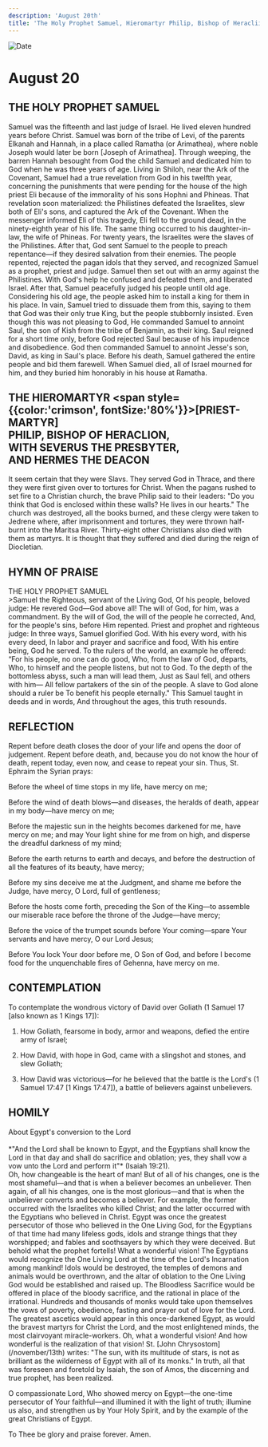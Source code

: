 ```yaml
---
description: 'August 20th'
title: 'The Holy Prophet Samuel, Hieromartyr Philip, Bishop of Heracliion with Severus the Priest and Hermes the Deacon'
---
```


<CustomPaginator />
<RunningHead />

<Image src="/title-imprint.png" height={68} width={50} alt="Date" className="title-imprint"/>

# <div id="date">August <Image className="four-dot" src="/four-dot.png" height={15} width={15} alt="" />20</div>

## THE HOLY PROPHET SAMUEL

Samuel was the fifteenth and last judge of Israel. He lived eleven hundred years before Christ. Samuel was born of the tribe of Levi, of the parents Elkanah and Hannah, in a place called Ramatha (or Arimathea), where noble Joseph would later be born [Joseph of Arimathea]. Through weeping, the barren Hannah besought from God the child Samuel and dedicated him to God when he was three years of age. Living in Shiloh, near the Ark of the Covenant, Samuel had a true revelation from God in his twelfth year, concerning the punishments that were pending for the house of the high priest Eli because of the immorality of his sons Hophni and Phineas. That revelation soon materialized: the Philistines defeated the Israelites, slew both of Eli's sons, and captured the Ark of the Covenant. When the messenger informed Eli of this tragedy, Eli fell to the ground dead, in the ninety-eighth year of his life. The same thing occurred to his daughter-in-law, the wife of Phineas. For twenty years, the Israelites were the slaves of the Philistines. After that, God sent Samuel to the people to preach repentance—if they desired salvation from their enemies. The people repented, rejected the pagan idols that they served, and recognized Samuel as a prophet, priest and judge. Samuel then set out with an army against the Philistines. With God's help he confused and defeated them, and liberated Israel. After that, Samuel peacefully judged his people until old age. Considering his old age, the people asked him to install a king for them in his place. In vain, Samuel tried to dissuade them from this, saying to them that God was their only true King, but the people stubbornly insisted. Even though this was not pleasing to God, He commanded Samuel to annoint Saul, the son of Kish from the tribe of Benjamin, as their king. Saul reigned for a short time only, before God rejected Saul because of his impudence and disobedience. God then commanded Samuel to annoint Jesse's son, David, as king in Saul's place. Before his death, Samuel gathered the entire people and bid them farewell. When Samuel died, all of Israel mourned for him, and they buried him honorably in his house at Ramatha.

## THE HIEROMARTYR <span style={{color:'crimson', fontSize:'80%'}}>[PRIEST-MARTYR]</span> <br />PHILIP, BISHOP OF HERACLION,<br />WITH SEVERUS THE PRESBYTER,<br />AND HERMES THE DEACON

It seem certain that they were Slavs. They served God in Thrace, and there they were first given over to tortures for Christ. When the pagans rushed to set fire to a Christian church, the brave Philip said to their leaders: "Do you think that God is enclosed within these walls? He lives in our hearts." The church was destroyed, all the books burned, and these clergy were taken to Jedrene where, after imprisonment and tortures, they were thrown half-burnt into the Maritsa River. Thirty-eight other Christians also died with them as martyrs. It is thought that they suffered and died during the reign of Diocletian.


## HYMN OF PRAISE
<div style={{textAlign:'center', color:'crimson', fontWeight:'bold'}}>
THE HOLY PROPHET SAMUEL
</div>
>Samuel the Righteous, servant of the Living God,  
Of his people, beloved judge:  
He revered God—God above all!  
The will of God, for him, was a commandment.  
By the will of God, the will of the people he corrected,  
And, for the people's sins, before Him repented.  
Priest and prophet and righteous judge:  
In three ways, Samuel glorified God.  
With his every word, with his every deed,  
In labor and prayer and sacrifice and food,  
With his entire being, God he served.  
To the rulers of the world, an example he offered:  
“For his people, no one can do good,  
Who, from the law of God, departs,  
Who, to himself and the people listens, but not to God.  
To the depth of the bottomless abyss, such a man will lead them,  
Just as Saul fell, and others with him—  
All fellow partakers of the sin of the people.  
A slave to God alone should a ruler be  
To benefit his people eternally."  
This Samuel taught in deeds and in words,  
And throughout the ages, this truth resounds.  


## REFLECTION

Repent before death closes the door of your life and opens the door of judgement. Repent before death, and, because you do not know the hour of death, repent today, even now, and cease to repeat your sin. Thus, St. Ephraim the Syrian prays:

Before the wheel of time stops in my life, have mercy on me;

Before the wind of death blows—and diseases, the heralds of death, appear in my body—have mercy on me;

Before the majestic sun in the heights becomes darkened for me, have mercy on me; and may Your light shine for me from on high, and disperse the dreadful darkness of my mind;

Before the earth returns to earth and decays, and before the destruction of all the features of its beauty, have mercy;

Before my sins deceive me at the Judgment, and shame me before the Judge, have mercy, O Lord, full of gentleness;

Before the hosts come forth, preceding the Son of the King—to assemble our miserable race before the throne of the Judge—have mercy;

Before the voice of the trumpet sounds before Your coming—spare Your servants and have mercy, O our Lord Jesus;

Before You lock Your door before me, O Son of God, and before I become food for the unquenchable fires of Gehenna, have mercy on me.


## CONTEMPLATION

To contemplate the wondrous victory of David over Goliath (1 Samuel 17 [also known as 1 Kings 17]):

1. How Goliath, fearsome in body, armor and weapons, defied the entire army of Israel;

2. How David, with hope in God, came with a slingshot and stones, and slew Goliath;

3. How David was victorious—for he believed that the battle is the Lord's (1 Samuel 17:47 [1 Kings 17:47]), a battle of believers against unbelievers.


## HOMILY
<div style={{textAlign:'center', color:'crimson', fontWeight:'bold'}}>
About Egypt's conversion to the Lord
</div>
<br />
<div style={{textAlign:'right'}}>
*"And the Lord shall be known to Egypt, and the Egyptians shall know the Lord in that day and shall do sacrifice and oblation; yes, they shall vow a vow unto the Lord and perform it"* (Isaiah 19:21).
</div>
Oh, how changeable is the heart of man! But of all of his changes, one is the most shameful—and that is when a believer becomes an unbeliever. Then again, of all his changes, one is the most glorious—and that is when the unbeliever converts and becomes a believer. For example, the former occurred with the Israelites who killed Christ; and the latter occurred with the Egyptians who believed in Christ. Egypt was once the greatest persecutor of those who believed in the One Living God, for the Egyptians of that time had many lifeless gods, idols and strange things that they worshipped; and fables and soothsayers by which they were deceived. But behold what the prophet fortells! What a wonderful vision! The Egyptians would recognize the One Living Lord at the time of the Lord's Incarnation among mankind! Idols would be destroyed, the temples of demons and animals would be overthrown, and the altar of oblation to the One Living God would be established and raised up. The Bloodless Sacrifice would be offered in place of the bloody sacrifice, and the rational in place of the irrational. Hundreds and thousands of monks would take upon themselves the vows of poverty, obedience, fasting and prayer out of love for the Lord. The greatest ascetics would appear in this once-darkened Egypt, as would the bravest martyrs for Christ the Lord, and the most enlightened minds, the most clairvoyant miracle-workers. Oh, what a wonderful vision! And how wonderful is the realization of that vision! St. [John Chrysostom](/november/13th) writes: "The sun, with its multitude of stars, is not as brilliant as the wilderness of Egypt with all of its monks." In truth, all that was foreseen and foretold by Isaiah, the son of Amos, the discerning and true prophet, has been realized.

O compassionate Lord, Who showed mercy on Egypt—the one-time persecutor of Your faithful—and illumined it with the light of truth; illumine us also, and strengthen us by Your Holy Spirit, and by the example of the great Christians of Egypt.

To Thee be glory and praise forever. Amen.